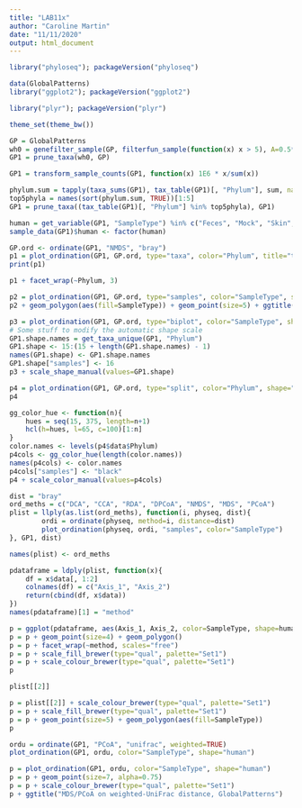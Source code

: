 ```yaml
---
title: "LAB11x"
author: "Caroline Martin"
date: "11/11/2020"
output: html_document
---
```


```r
library("phyloseq"); packageVersion("phyloseq")
```

```r
data(GlobalPatterns)
library("ggplot2"); packageVersion("ggplot2")
```

```r
library("plyr"); packageVersion("plyr")
```

```r
theme_set(theme_bw())
```

```r
GP = GlobalPatterns
wh0 = genefilter_sample(GP, filterfun_sample(function(x) x > 5), A=0.5*nsamples(GP))
GP1 = prune_taxa(wh0, GP)
```

```r
GP1 = transform_sample_counts(GP1, function(x) 1E6 * x/sum(x))
```

```r
phylum.sum = tapply(taxa_sums(GP1), tax_table(GP1)[, "Phylum"], sum, na.rm=TRUE)
top5phyla = names(sort(phylum.sum, TRUE))[1:5]
GP1 = prune_taxa((tax_table(GP1)[, "Phylum"] %in% top5phyla), GP1)
```

```r
human = get_variable(GP1, "SampleType") %in% c("Feces", "Mock", "Skin", "Tongue")
sample_data(GP1)$human <- factor(human)
```

```r
GP.ord <- ordinate(GP1, "NMDS", "bray")
p1 = plot_ordination(GP1, GP.ord, type="taxa", color="Phylum", title="taxa")
print(p1)
```
```r
p1 + facet_wrap(~Phylum, 3)
```

```r
p2 = plot_ordination(GP1, GP.ord, type="samples", color="SampleType", shape="human") 
p2 + geom_polygon(aes(fill=SampleType)) + geom_point(size=5) + ggtitle("samples")
```

```r
p3 = plot_ordination(GP1, GP.ord, type="biplot", color="SampleType", shape="Phylum", title="biplot")
# Some stuff to modify the automatic shape scale
GP1.shape.names = get_taxa_unique(GP1, "Phylum")
GP1.shape <- 15:(15 + length(GP1.shape.names) - 1)
names(GP1.shape) <- GP1.shape.names
GP1.shape["samples"] <- 16
p3 + scale_shape_manual(values=GP1.shape)
```

```r
p4 = plot_ordination(GP1, GP.ord, type="split", color="Phylum", shape="human", label="SampleType", title="split") 
p4
```

```r
gg_color_hue <- function(n){
    hues = seq(15, 375, length=n+1)
    hcl(h=hues, l=65, c=100)[1:n]
}
color.names <- levels(p4$data$Phylum)
p4cols <- gg_color_hue(length(color.names))
names(p4cols) <- color.names
p4cols["samples"] <- "black"
p4 + scale_color_manual(values=p4cols)
```

```r
dist = "bray"
ord_meths = c("DCA", "CCA", "RDA", "DPCoA", "NMDS", "MDS", "PCoA")
plist = llply(as.list(ord_meths), function(i, physeq, dist){
        ordi = ordinate(physeq, method=i, distance=dist)
        plot_ordination(physeq, ordi, "samples", color="SampleType")
}, GP1, dist)
```

```r
names(plist) <- ord_meths
```

```r
pdataframe = ldply(plist, function(x){
    df = x$data[, 1:2]
    colnames(df) = c("Axis_1", "Axis_2")
    return(cbind(df, x$data))
})
names(pdataframe)[1] = "method"
```

```r
p = ggplot(pdataframe, aes(Axis_1, Axis_2, color=SampleType, shape=human, fill=SampleType))
p = p + geom_point(size=4) + geom_polygon()
p = p + facet_wrap(~method, scales="free")
p = p + scale_fill_brewer(type="qual", palette="Set1")
p = p + scale_colour_brewer(type="qual", palette="Set1")
p
```

```r
plist[[2]] 
```

```r
p = plist[[2]] + scale_colour_brewer(type="qual", palette="Set1")
p = p + scale_fill_brewer(type="qual", palette="Set1")
p = p + geom_point(size=5) + geom_polygon(aes(fill=SampleType))
p
```

```r
ordu = ordinate(GP1, "PCoA", "unifrac", weighted=TRUE)
plot_ordination(GP1, ordu, color="SampleType", shape="human")
```

```r
p = plot_ordination(GP1, ordu, color="SampleType", shape="human")
p = p + geom_point(size=7, alpha=0.75)
p = p + scale_colour_brewer(type="qual", palette="Set1")
p + ggtitle("MDS/PCoA on weighted-UniFrac distance, GlobalPatterns")
```
